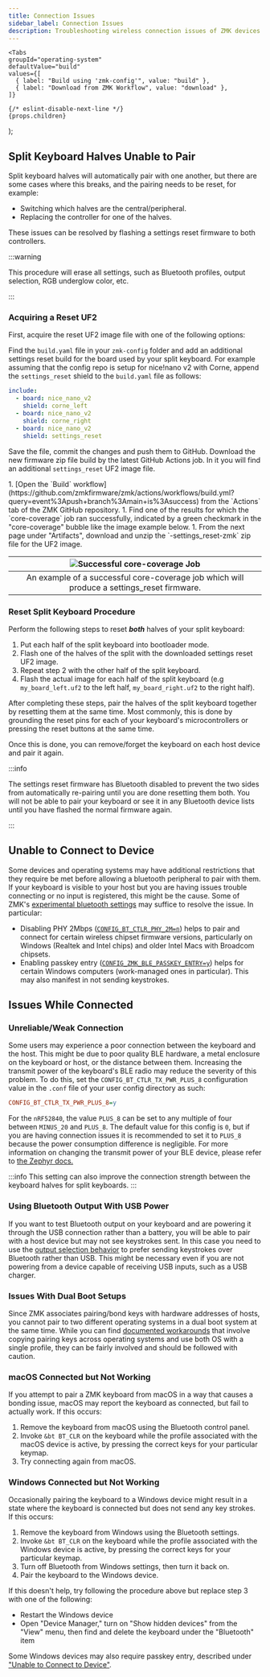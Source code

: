 ```yaml
---
title: Connection Issues
sidebar_label: Connection Issues
description: Troubleshooting wireless connection issues of ZMK devices.
---
```



    <Tabs
    groupId="operating-system"
    defaultValue="build"
    values={[
      { label: "Build using 'zmk-config'", value: "build" },
      { label: "Download from ZMK Workflow", value: "download" },
    ]}
  >
    {/* eslint-disable-next-line */}
    {props.children}
  </Tabs>

);

## Split Keyboard Halves Unable to Pair

Split keyboard halves will automatically pair with one another, but there are some cases where this breaks, and the pairing needs to be reset, for example:

- Switching which halves are the central/peripheral.
- Replacing the controller for one of the halves.

These issues can be resolved by flashing a settings reset firmware to both controllers.

:::warning

This procedure will erase all settings, such as Bluetooth profiles, output selection, RGB underglow color, etc.

:::

### Acquiring a Reset UF2

First, acquire the reset UF2 image file with one of the following options:

<Uf2Tabs>
<TabItem value="build">

Find the `build.yaml` file in your `zmk-config` folder and add an additional settings reset build for the board used by your split keyboard. For example assuming that the config repo is setup for nice!nano v2 with Corne, append the `settings_reset` shield to the `build.yaml` file as follows:

```yml
include:
  - board: nice_nano_v2
    shield: corne_left
  - board: nice_nano_v2
    shield: corne_right
  - board: nice_nano_v2
    shield: settings_reset
```

Save the file, commit the changes and push them to GitHub. Download the new firmware zip file build by the latest GitHub Actions job. In it you will find an additional `settings_reset` UF2 image file.

</TabItem>

<TabItem value="download">
1. [Open the `Build` workflow](https://github.com/zmkfirmware/zmk/actions/workflows/build.yml?query=event%3Apush+branch%3Amain+is%3Asuccess) from the `Actions` tab of the ZMK GitHub repository.
1. Find one of the results for which the `core-coverage` job ran successfully, indicated by a green checkmark in the "core-coverage" bubble like the image example below.
1. From the next page under "Artifacts", download and unzip the `<board_name>-settings_reset-zmk` zip file for the UF2 image.

| ![Successful core-coverage Job](../../docs/assets/troubleshooting/splitpairing/corecoverage.png) |
| :----------------------------------------------------------------------------------------------: |
|    An example of a successful core-coverage job which will produce a settings_reset firmware.    |

</TabItem>
</Uf2Tabs>

### Reset Split Keyboard Procedure

Perform the following steps to reset **_both_** halves of your split keyboard:

1. Put each half of the split keyboard into bootloader mode.
1. Flash one of the halves of the split with the downloaded settings reset UF2 image.
1. Repeat step 2 with the other half of the split keyboard.
1. Flash the actual image for each half of the split keyboard (e.g `my_board_left.uf2` to the left half, `my_board_right.uf2` to the right half).

After completing these steps, pair the halves of the split keyboard together by resetting them at the same time. Most commonly, this is done by grounding the reset pins for each of your keyboard's microcontrollers or pressing the reset buttons at the same time.

Once this is done, you can remove/forget the keyboard on each host device and pair it again.

:::info

The settings reset firmware has Bluetooth disabled to prevent the two sides from automatically re-pairing until you are done resetting them both. You will not be able to pair your keyboard or see it in any Bluetooth device lists until you have flashed the normal firmware again.

:::

## Unable to Connect to Device

Some devices and operating systems may have additional restrictions that they require be met before allowing a bluetooth peripheral to pair with them. If your keyboard is visible to your host but you are having issues trouble connecting or no input is registered, this might be the cause. Some of ZMK's [experimental bluetooth settings](../config/bluetooth.md) may suffice to resolve the issue. In particular:

- Disabling PHY 2Mbps ([`CONFIG_BT_CTLR_PHY_2M=n`](https://docs.zephyrproject.org/3.5.0/kconfig.html#CONFIG_BT_CTLR_PHY_2M)) helps to pair and connect for certain wireless chipset firmware versions, particularly on Windows (Realtek and Intel chips) and older Intel Macs with Broadcom chipsets.
- Enabling passkey entry ([`CONFIG_ZMK_BLE_PASSKEY_ENTRY=y`](../config/bluetooth.md)) helps for certain Windows computers (work-managed ones in particular). This may also manifest in not sending keystrokes.

## Issues While Connected

### Unreliable/Weak Connection

Some users may experience a poor connection between the keyboard and the host. This might be due to poor quality BLE hardware, a metal enclosure on the keyboard or host, or the distance between them. Increasing the transmit power of the keyboard's BLE radio may reduce the severity of this problem. To do this, set the `CONFIG_BT_CTLR_TX_PWR_PLUS_8` configuration value in the `.conf` file of your user config directory as such:

```ini
CONFIG_BT_CTLR_TX_PWR_PLUS_8=y
```

For the `nRF52840`, the value `PLUS_8` can be set to any multiple of four between `MINUS_20` and `PLUS_8`. The default value for this config is `0`, but if you are having connection issues it is recommended to set it to `PLUS_8` because the power consumption difference is negligible. For more information on changing the transmit power of your BLE device, please refer to [the Zephyr docs.](https://docs.zephyrproject.org/3.5.0/kconfig.html#CONFIG_BT_CTLR_TX_PWR)

:::info
This setting can also improve the connection strength between the keyboard halves for split keyboards.
:::

### Using Bluetooth Output With USB Power

If you want to test Bluetooth output on your keyboard and are powering it through the USB connection rather than a battery, you will be able to pair with a host device but may not see keystrokes sent. In this case you need to use the [output selection behavior](../behaviors/outputs.md) to prefer sending keystrokes over Bluetooth rather than USB. This might be necessary even if you are not powering from a device capable of receiving USB inputs, such as a USB charger.

### Issues With Dual Boot Setups

Since ZMK associates pairing/bond keys with hardware addresses of hosts, you cannot pair to two different operating systems in a dual boot system at the same time.
While you can find [documented workarounds](https://wiki.archlinux.org/title/bluetooth#Dual_boot_pairing) that involve copying pairing keys across operating systems and use both OS with a single profile, they can be fairly involved and should be followed with caution.

### macOS Connected but Not Working

If you attempt to pair a ZMK keyboard from macOS in a way that causes a bonding issue, macOS may report the keyboard as connected, but fail to actually work. If this occurs:

1. Remove the keyboard from macOS using the Bluetooth control panel.
1. Invoke `&bt BT_CLR` on the keyboard while the profile associated with the macOS device is active, by pressing the correct keys for your particular keymap.
1. Try connecting again from macOS.

### Windows Connected but Not Working

Occasionally pairing the keyboard to a Windows device might result in a state where the keyboard is connected but does not send any key strokes.
If this occurs:

1. Remove the keyboard from Windows using the Bluetooth settings.
1. Invoke `&bt BT_CLR` on the keyboard while the profile associated with the Windows device is active, by pressing the correct keys for your particular keymap.
1. Turn off Bluetooth from Windows settings, then turn it back on.
1. Pair the keyboard to the Windows device.

If this doesn't help, try following the procedure above but replace step 3 with one of the following:

- Restart the Windows device
- Open "Device Manager," turn on "Show hidden devices" from the "View" menu, then find and delete the keyboard under the "Bluetooth" item

Some Windows devices may also require passkey entry, described under ["Unable to Connect to Device"](#unable-to-connect-to-device).
